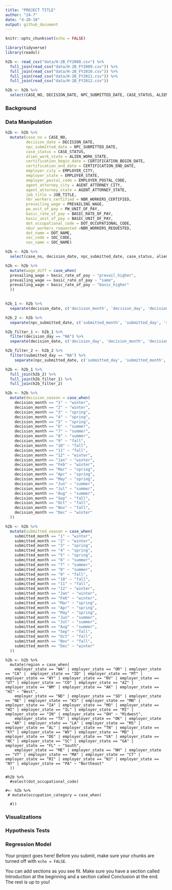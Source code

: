 ```yaml
---
title: "PROJECT TITLE"
author: "24-7"
date: "4-20-18"
output: github_document
---
```


```r
knitr::opts_chunk$set(echo = FALSE)
```

```r
library(tidyverse)
library(readxl)
```


```r
h2b <- read_csv("data/H-2B_FY2008.csv") %>%
  full_join(read_csv("data/H-2B_FY2009.csv")) %>%
  full_join(read_csv("data/H-2B_FY2010.csv")) %>%
  full_join(read_csv("data/H-2B_FY2011.csv")) %>%
  full_join(read_csv("data/H-2B_FY2012.csv")) 

h2b <- h2b %>%
  select(CASE_NO, DECISION_DATE, NPC_SUBMITTED_DATE, CASE_STATUS, ALIEN_WORK_STATE, CERTIFICATION_BEGIN_DATE, CERTIFICATION_END_DATE, EMPLOYER_CITY, EMPLOYER_STATE, EMPLOYER_POSTAL_CODE, AGENT_ATTORNEY_CITY, AGENT_ATTORNEY_STATE, JOB_TITLE, NBR_WORKERS_CERTIFIED, PREVAILING_WAGE, PW_UNIT_OF_PAY, BASIC_RATE_OF_PAY, BASIC_UNIT_OF_PAY, DOT_OCCUPATIONAL_CODE, NBR_WORKERS_REQUESTED, DOT_NAME, SOC_CODE, SOC_NAME)

```

### Background

### Data Manipulation
```r
h2b <- h2b %>%
  mutate(case_no = CASE_NO, 
         decision_date = DECISION_DATE,
         npc_submitted_date = NPC_SUBMITTED_DATE,
         case_status = CASE_STATUS, 
         alien_work_state = ALIEN_WORK_STATE, 
         certification_begin_date = CERTIFICATION_BEGIN_DATE, 
         certification_end_date = CERTIFICATION_END_DATE, 
         employer_city = EMPLOYER_CITY, 
         employer_state = EMPLOYER_STATE, 
         employer_postal_code = EMPLOYER_POSTAL_CODE, 
         agent_attorney_city = AGENT_ATTORNEY_CITY, 
         agent_attorney_state = AGENT_ATTORNEY_STATE, 
         job_title = JOB_TITLE, 
         nbr_workers_certified = NBR_WORKERS_CERTIFIED, 
         prevailing_wage = PREVAILING_WAGE, 
         pw_unit_of_pay = PW_UNIT_OF_PAY, 
         basic_rate_of_pay = BASIC_RATE_OF_PAY, 
         basic_unit_of_pay = BASIC_UNIT_OF_PAY, 
         dot_occupational_code = DOT_OCCUPATIONAL_CODE, 
         nbur_workers_requested =NBR_WORKERS_REQUESTED, 
         dot_name = DOT_NAME, 
         soc_code = SOC_CODE, 
         soc_name = SOC_NAME)

h2b <- h2b %>%
  select(case_no, decision_date, npc_submitted_date, case_status, alien_work_state, certification_begin_date, certification_end_date, employer_city, employer_state, employer_postal_code, agent_attorney_city, agent_attorney_state, job_title, nbr_workers_certified, prevailing_wage, pw_unit_of_pay, basic_rate_of_pay, basic_unit_of_pay, dot_occupational_code, nbur_workers_requested, dot_name, soc_code, soc_name)

```


```r

h2b <- h2b %>%
  mutate(wage_diff = case_when(
  prevailing_wage > basic_rate_of_pay ~ "prevail_higher",
  prevailing_wage == basic_rate_of_pay ~ "same",
  prevailing_wage < basic_rate_of_pay ~ "basic_higher"
  ))
  
```


```r

h2b_1 <- h2b %>%
  separate(decision_date, c('decision_month', 'decision_day', 'decision_year'), sep="/", remove = FALSE)

h2b_2 <- h2b %>%
  separate(npc_submitted_date, c('submitted_month', 'submitted_day', 'submitted_year'), sep="/", remove = FALSE)

h2b_filter_1 <- h2b_1 %>%
  filter(decision_day == "NA") %>%
  separate(decision_date, c('decision_day', 'decision_month', 'decision_year'), sep="-", remove = FALSE) 

h2b_filter_2 <- h2b_2 %>%
  filter(submitted_day == "NA") %>%
    separate(npc_submitted_date, c('submitted_day', 'submitted_month', 'submitted_year'), sep = "-", remove = FALSE)

h2b <- h2b_1 %>%
  full_join(h2b_2) %>%
  full_join(h2b_filter_1) %>%
  full_join(h2b_filter_2)

h2b <- h2b %>%
  mutate(decision_season = case_when(
    decision_month == "1" ~ "winter", 
    decision_month == "2" ~ "winter",
    decision_month == "3" ~ "spring",
    decision_month == "4" ~ "spring",
    decision_month == "5" ~ "spring",
    decision_month == "6" ~ "summer",
    decision_month == "7" ~ "summer",
    decision_month == "8" ~ "summer",
    decision_month == "9" ~ "fall",
    decision_month == "10" ~ "fall", 
    decision_month == "11" ~ "fall",
    decision_month == "12" ~ "winter",
    decision_month == "Jan" ~ "winter", 
    decision_month == "Feb" ~ "winter",
    decision_month == "Mar" ~ "spring",
    decision_month == "Apr" ~ "spring",
    decision_month == "May" ~ "spring",
    decision_month == "Jun" ~ "summer",
    decision_month == "Jul" ~ "summer",
    decision_month == "Aug" ~ "summer",
    decision_month == "Sep" ~ "fall",
    decision_month == "Oct" ~ "fall", 
    decision_month == "Nov" ~ "fall",
    decision_month == "Dec" ~ "winter"
  ))

h2b <- h2b %>%
  mutate(submitted_season = case_when(
    submitted_month == "1" ~ "winter", 
    submitted_month == "2" ~ "winter",
    submitted_month == "3" ~ "spring",
    submitted_month == "4" ~ "spring",
    submitted_month == "5" ~ "spring",
    submitted_month == "6" ~ "summer",
    submitted_month == "7" ~ "summer",
    submitted_month == "8" ~ "summer",
    submitted_month == "9" ~ "fall",
    submitted_month == "10" ~ "fall", 
    submitted_month == "11" ~ "fall",
    submitted_month == "12" ~ "winter",
    submitted_month == "Jan" ~ "winter", 
    submitted_month == "Feb" ~ "winter",
    submitted_month == "Mar" ~ "spring",
    submitted_month == "Apr" ~ "spring",
    submitted_month == "May" ~ "spring",
    submitted_month == "Jun" ~ "summer",
    submitted_month == "Jul" ~ "summer",
    submitted_month == "Aug" ~ "summer",
    submitted_month == "Sep" ~ "fall",
    submitted_month == "Oct" ~ "fall", 
    submitted_month == "Nov" ~ "fall",
    submitted_month == "Dec" ~ "winter"
  ))

```

```r-mutate_region
h2b <- h2b %>%
  mutate(region = case_when(
    employer_state == "WA" | employer_state == "OR" | employer_state == "CA" |  employer_state == "ID" | employer_state == "MT" | employer_state == "WY" | employer_state == "NV" | employer_state == "UT" | employer_state == "CO" | employer_state == "AZ" | employer_state == "NM" | employer_state == "AK" | employer_state == "HI" ~ "West",
    employer_state == "ND" | employer_state == "SD" | employer_state == "NE" | employer_state == "KS" | employer_state == "MN" | employer_state == "IA" | employer_state == "MO" | employer_state == "WI" | employer_state == "IL" | employer_state == "MI" | employer_state == "IN" | employer_state == "OH" ~ "Midwest",
    employer_state == "TX" | employer_state == "OK" | employer_state == "AR" | employer_state == "LA" | employer_state == "MS" | employer_state == "AL" | employer_state == "TN" | employer_state == "KY" | employer_state == "WV" | employer_state == "MD" | employer_state == "DE" | employer_state == "VA" | employer_state == "NC" | employer_state == "SC" | employer_state == "GA" | employer_state == "FL" ~ "South",
    employer_state == "ME" | employer_state == "NH" | employer_state == "VT" | employer_state == "MA" | employer_state == "CT" | employer_state == "RI" | employer_state == "NJ" | employer_state == "NY" | employer_state == "PA" ~ "Northeast"
  ))
```

```r-mutate_job_categories
#h2b %>%
  #select(dot_occupational_code)

#<- h2b %>%
 # mutate(occupation_category = case_when(
    
  #))
```

### Visualizations

### Hypothesis Tests

### Regression Model

Your project goes here! Before you submit, make sure your chunks are turned off with `echo = FALSE`. 

You can add sections as you see fit. Make sure you have a section called Introduction at the beginning and a section called Conclusion at the end. The rest is up to you!
